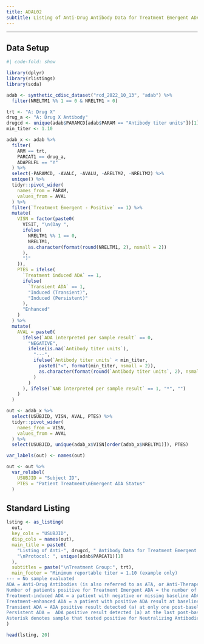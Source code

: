 ```yaml
---
title: ADAL02
subtitle: Listing of Anti-Drug Antibody Data for Treatment Emergent ADA Positive Patients
---
```


------------------------------------------------------------------------

::: panel-tabset
## Data Setup

```r
#| code-fold: show

library(dplyr)
library(rlistings)
library(scda)

adab <- synthetic_cdisc_dataset("rcd_2022_10_13", "adab") %>%
  filter(NRELTM1 %% 1 == 0 & NRELTM1 > 0)

trt <- "A: Drug X"
drug_a <- "A: Drug X Antibody"
drugcd <- unique(adab$PARAMCD[adab$PARAM == "Antibody titer units"])[1]
min_titer <- 1.10

adab_x <- adab %>%
  filter(
    ARM == trt,
    PARCAT1 == drug_a,
    ADAPBLFL == "Y"
  ) %>%
  select(-PARAMCD, -AVALC, -AVALU, -ARELTM2, -NRELTM2) %>%
  unique() %>%
  tidyr::pivot_wider(
    names_from = PARAM,
    values_from = AVAL
  ) %>%
  filter(`Treatment Emergent - Positive` == 1) %>%
  mutate(
    VISN = factor(paste0(
      VISIT, "\n(Day ",
      ifelse(
        NRELTM1 %% 1 == 0,
        NRELTM1,
        as.character(format(round(NRELTM1, 2), nsmall = 2))
      ),
      ")"
    )),
    PTES = ifelse(
      `Treatment induced ADA` == 1,
      ifelse(
        `Transient ADA` == 1,
        "Induced (Transient)",
        "Induced (Persistent)"
      ),
      "Enhanced"
    )
  ) %>%
  mutate(
    AVAL = paste0(
      ifelse(`ADA interpreted per sample result` == 0,
        "NEGATIVE",
        ifelse(is.na(`Antibody titer units`),
          "---",
          ifelse(`Antibody titer units` < min_titer,
            paste0("<", format(min_titer, nsmall = 2)),
            as.character(format(round(`Antibody titer units`, 2), nsmall = 2))
          )
        )
      ), ifelse(`NAB interpreted per sample result` == 1, "*", "")
    )
  )

out <- adab_x %>%
  select(USUBJID, VISN, AVAL, PTES) %>%
  tidyr::pivot_wider(
    names_from = VISN,
    values_from = AVAL
  ) %>%
  select(USUBJID, unique(adab_x$VISN[order(adab_x$NRELTM1)]), PTES)

var_labels(out) <- names(out)

out <- out %>%
  var_relabel(
    USUBJID = "Subject ID",
    PTES = "Patient Treatment\nEmergent ADA Status"
  )
```

## Standard Listing

```r
lsting <- as_listing(
  out,
  key_cols = "USUBJID",
  disp_cols = names(out),
  main_title = paste0(
    "Listing of Anti-", drugcd, " Antibody Data for Treatment Emergent ADA Positive Patients, PK Population",
    "\nProtocol: ", unique(adab$PARCAT1)[1]
  ),
  subtitles = paste("\nTreatment Group:", trt),
  main_footer = "Minimum reportable titer = 1.10 (example only)
--- = No sample evaluated
ADA = Anti-Drug Antibodies (is also referred to as ATA, or Anti-Therapeutic Antibodies)
Number of patients positive for Treatment Emergent ADA = the number of post-baseline evaluable patients determined to have treatment-induced ADA or treatment-enhanced ADA during the study period.
Treatment-induced ADA = a patient with negative or missing baseline ADA result(s) and at least one positive post-baseline ADA result.
Treatment-enhanced ADA = a patient with positive ADA result at baseline who has one or more post-baseline titer results that are at least 0.60 t.u. greater than the baseline titer result.
Transient ADA = ADA positive result detected (a) at only one post-baseline sampling timepoint (excluding last timepoint) OR (b) at 2 or more timepoints during treatment where the first and last ADA positive samples  are separated by a period of < 16 weeks, irrespective of any negative samples in between.
Persistent ADA =  ADA positive result detected (a) at the last post-baseline sampling timepoint, OR (b) at 2 or more time points during treatment where the first and last ADA positive samples are separated by a period ≥ 16 weeks, irrespective of any negative samples in between.
Asterisk denotes sample that tested positive for Neutralizing Antibodies."
)

head(lsting, 20)
```
:::
